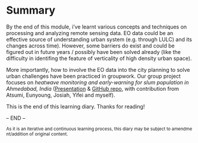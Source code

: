 # Summary

By the end of this module, i've learnt various concepts and techniques on processing and analyzing remote sensing data. EO data could be an effective source of understanding urban system (e.g. through LULC) and its changes across time). However, some barriers do exist and could be figured out in future years / possibly have been solved already (like the difficulty in identifing the feature of verticality of high density urban space).

More importantly, how to involve the EO data into the city planning to solve urban challenges have been practiced in groupwork. Our group project focuses on *heatwave monitoring and early-warning for slum population in Ahmedabad, India* ([Presentation](https://jtej22.github.io/casa0075/#1) & [GitHub repo](https://github.com/jtej22/casa0075), with contribution from Atsumi, Eunyoung, Josiah, Yifei and myself).

This is the end of this learning diary. Thanks for reading!

-- END --

~As\ it\ is\ an\ iterative\ and\ continuous\ learning\ process,\ this\ diary\ may\ be\ subject\ to\ amendment/addition\ of\ original\ content.~
